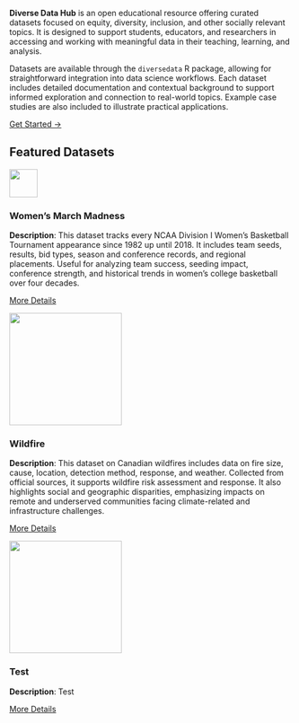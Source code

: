 ::: {.hero-banner}

**Diverse Data Hub** is an open educational resource offering curated datasets focused on equity, diversity, inclusion, and other socially relevant topics. It is designed to support students, educators, and researchers in accessing and working with meaningful data in their teaching, learning, and analysis.

Datasets are available through the `diversedata` R package, allowing for straightforward integration into data science workflows. Each dataset includes detailed documentation and contextual background to support informed exploration and connection to real-world topics. Example case studies are also included to illustrate practical applications.

[Get Started →](https://diverse-data-hub.github.io/website_files/datasets.html){.btn .btn-primary}
:::

## Featured Datasets 

:::{.grid-container-3}

<div class="grid-item" data-featured="true">
  <img src="website_files/img/marchmadness.png" width="50px" height="50px">
  <h3>Women's March Madness</h3>
  <p>
<strong>Description</strong>: This dataset tracks every NCAA Division I Women’s Basketball Tournament appearance since 1982 up until 2018. It includes team seeds, results, bid types, season and conference records, and regional placements. Useful for analyzing team success, seeding impact, conference strength, and historical trends in women’s college basketball over four decades.

</p>
  <a href="https://diverse-data-hub.github.io/website_files/description_pages/marchmadness.html" class="btn btn-outline-dark">More Details</a>
</div>

<div class="grid-item" data-featured="true">
  <img src="website_files/img/wildfire.png" width="200px" height="200px">
  <h3>Wildfire</h3>
  <p>
<strong>Description</strong>: This dataset on Canadian wildfires includes data on fire size, cause, location, detection method, response, and weather. Collected from official sources, it supports wildfire risk assessment and response. It also highlights social and geographic disparities, emphasizing impacts on remote and underserved communities facing climate-related and infrastructure challenges.

</p>
  <a href="https://diverse-data-hub.github.io/website_files/description_pages/wildfire.html" class="btn btn-outline-dark">More Details</a>
</div>

<div class="grid-item">
  <img src="website_files/img/dataset.png" width="200px" height="200px">
  <h3>Test</h3>
  <p>
<strong>Description</strong>: Test

</p>
  <a href="" class="btn btn-outline-dark">More Details</a>
</div>

:::

<script>
  document.addEventListener("DOMContentLoaded", function () {
    const allItems = document.querySelectorAll(".grid-container-3 .grid-item");
    allItems.forEach(item => {
      if (item.dataset.featured === "true") {
        item.style.display = "block";
      } else {
        item.style.display = "none";
      }
    });
  });
</script>